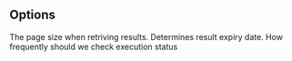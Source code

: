 ## Options


<ParamField path="batchSize" type="text">
The page size when retriving results.
</ParamField>
<ParamField path="maxAgeHours" type="text">
Determines result expiry date.
</ParamField>
<ParamField path="pingFrequency" type="text">
How frequently should we check execution status
</ParamField>
